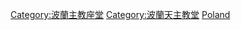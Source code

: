 [[Category:波蘭主教座堂|Category:波蘭主教座堂]]
[[Category:波蘭天主教堂|Category:波蘭天主教堂]]
[[Category:欧洲天主教主教座堂|Poland]]